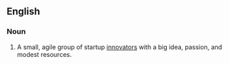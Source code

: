 ==English==

===Noun===
{{head|en|noun|head=[[three]] [[guy]]s [[in]] [[a]] [[garage]]}}

# {{context|set phrase}} A small, agile group of startup [[innovator]]s with a big idea, passion, and modest resources.
